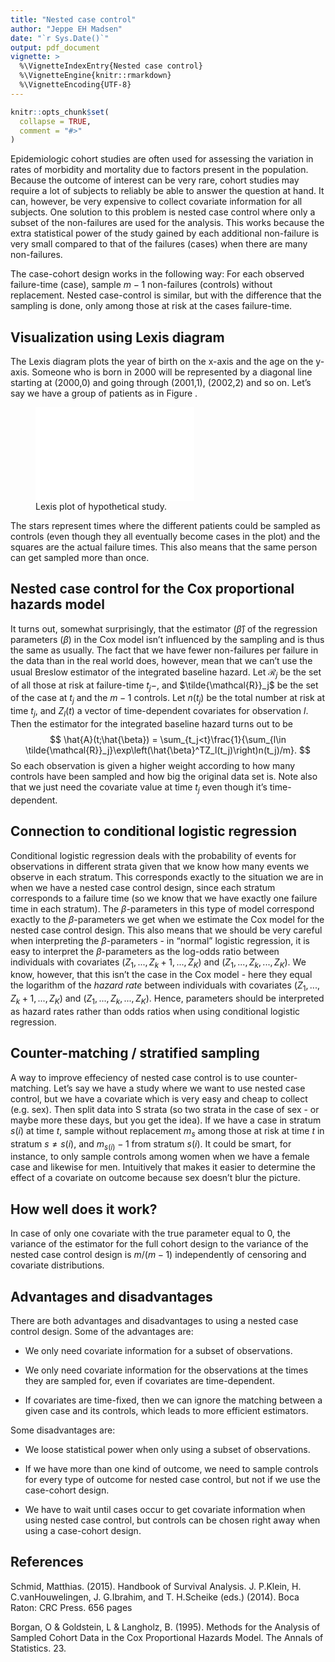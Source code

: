 ```yaml
---
title: "Nested case control"
author: "Jeppe EH Madsen"
date: "`r Sys.Date()`"
output: pdf_document
vignette: >
  %\VignetteIndexEntry{Nested case control}
  %\VignetteEngine{knitr::rmarkdown}
  %\VignetteEncoding{UTF-8}
---
```


```r
knitr::opts_chunk$set(
  collapse = TRUE,
  comment = "#>"
)
```

Epidemiologic cohort studies are often used for assessing the variation in rates of morbidity and mortality due to factors present in the population. Because the outcome of interest can be very rare, cohort studies may require a lot of subjects to reliably be able to answer the question at hand. It can, however, be very expensive to collect covariate information for all subjects. One solution to this problem is nested case control where only a subset of the non-failures are used for the analysis. This works because the extra statistical power of the study gained by each additional non-failure is very small compared to that of the failures (cases) when there are many non-failures. 

The case-cohort design works in the following way: For each observed failure-time (case), sample $m-1$ non-failures (controls) without replacement. Nested case-control is similar, but with the difference that the sampling is done, only among those at risk at the cases failure-time. 

## Visualization using Lexis diagram
The Lexis diagram plots the year of birth on the x-axis and the age on the y-axis. Someone who is born in 2000 will be represented by a diagonal line starting at (2000,0) and going through (2001,1), (2002,2) and so on. Let's say we have a group of patients as in Figure \ref{luxus}.

![\label{luxus} Lexis plot of hypothetical study.](LexisPlotRisk1020190503.pdf){width=60%}

The stars represent times where the different patients could be sampled as controls (even though they all eventually become cases in the plot) and the squares are the actual failure times. This also means that the same person can get sampled more than once.

## Nested case control for the Cox proportional hazards model
It turns out, somewhat surprisingly, that the estimator $(\hat{\beta})$ of the regression parameters $(\beta)$ in the Cox model isn't influenced by the sampling and is thus the same as usually. The fact that we have fewer non-failures per failure in the data than in the real world does, however, mean that we can't use the usual Breslow estimator of the integrated baseline hazard. Let $\mathcal{R}_j$ be the set of all those at risk at failure-time $t_j-$, and $\tilde{\mathcal{R}}_j$ be the set of the case at $t_j$ and the $m-1$ controls. Let $n(t_j)$ be the total number at risk at time $t_j$, and $Z_l(t)$ a vector of time-dependent covariates for observation $l$. Then the estimator for the integrated baseline hazard turns out to be
$$
\hat{A}(t;\hat{\beta}) = \sum_{t_j<t}\frac{1}{\sum_{l\in \tilde{\mathcal{R}}_j}\exp\left(\hat{\beta}^TZ_l(t_j)\right)n(t_j)/m}.
$$
So each observation is given a higher weight according to how many controls have been sampled and how big the original data set is. Note also that we just need the covariate value at time $t_j$ even though it's time-dependent. 

## Connection to conditional logistic regression
Conditional logistic regression deals with the probability of events for observations in different strata given that we know how many events we observe in each stratum. This corresponds exactly to the situation we are in when we have a nested case control design, since each stratum corresponds to a failure time (so we know that we have exactly one failure time in each stratum). The $\beta$-parameters in this type of model correspond exactly to the $\beta$-parameters we get when we estimate the Cox model for the nested case control design. This also means that we should be very careful when interpreting the $\beta$-parameters - in "normal" logistic regression, it is easy to interpret the $\beta$-parameters as the log-odds ratio between individuals with covariates $(Z_1,...,Z_k+1,...,Z_K)$ and $(Z_1,...,Z_k,...,Z_K)$. We know, however, that this isn't the case in the Cox model - here they equal the logarithm of the *hazard rate* between individuals with covariates $(Z_1,...,Z_k+1,...,Z_K)$ and $(Z_1,...,Z_k,...,Z_K)$. Hence, parameters should be interpreted as hazard rates rather than odds ratios when using conditional logistic regression.

## Counter-matching / stratified sampling
A way to improve effeciency of nested case control is to use counter-matching. Let's say we have a study where we want to use nested case control, but we have a covariate which is very easy and cheap to collect (e.g. sex). Then split data into S strata (so two strata in the case of sex - or maybe more these days, but you get the idea). If we have a case in stratum $s(i)$ at time $t$, sample without replacement $m_s$ among those at risk at time $t$ in stratum $s\neq s(i)$, and $m_{s(i)}-1$ from stratum $s(i)$. It could be smart, for instance, to only sample controls among women when we have a female case and likewise for men. Intuitively that makes it easier to determine the effect of a covariate on outcome because sex doesn't blur the picture.      

## How well does it work?
In case of only one covariate with the true parameter equal to 0, the variance of the estimator for the full cohort design to the variance of the nested case control design is $m/(m-1)$ independently of censoring and covariate distributions. <!--Things get more complicated in other situations, and different simulations have given different results..

What if we have other covariates and/or the true parameter is different from 0?

Let's say we have a simple setup: two binary variables - one for treatment and another for sex. Let's say 10 \% of patients are treated in the study. We let the censoring times equal the 1 \% quantile of the failure times so that we have exactly 99 \% censoring (so we have type 2 censoring). We use 5 controls per case (so $m=6$) for the nested case control design. We simulate 5000 observations and repeat the simulation 1000 times. 

The true model used for the simulations is a Cox-Weibull model of the form:
$$
\lambda(t) = Y(t)\alpha_0(t)\exp(\beta_1 X_{\text{treat}} + \beta_2 X_{\text{sex}})
$$
with $\beta_{\text{treat}} = \beta_{\text{sex}} = 0.2$, scale parameter equal to 1/100, and shape parameter equal to 2. 
Precision is here defined as standard error of parameter estimate, so relative precision is the standard error of the parameter estimate using nested case control devided by the standard error of the parameter estimate using the Cox model. 

How does the relative precision depend on the sample size? The simulation has been run with sample sizes of 5000, 25000, and 100000 observations leading to median relative precisions of 1.11, 1.11, and 1.11 respectively (should have been $1.1$ if true parameter was 0 and only one covariate so not much of a difference). But the relative precision of nested case control compared to the Cox model does still not seem to depend on sample size even in the case of multiple covariates.

How does the relative precision depend on $m$, the number of sampled controls per case? The results of the simulation are summarized in Figure \ref{control}. 

![\label{control} Median relative standard error of NCC parameter estimate to full cohort parameter estimate.](ctr20190301.pdf){width=60%}

It looks a lot like $\sqrt{\frac{m}{m-1}}$ so maybe the extra covariate and the parameter different from 0 doesn't matter that much when it comes to the effect of adding additional controls. 

How does the relative precision depend on the true parameter value? The simulation has been run for parameter values of -0.4, -0.2, 0, 0.2, 0.7 and 1.4 corresponding to hazard rates of 0.67, 0.82, 1, 1.22, 2.01, and 4.06. The median relative precisions were 1.06, 1.08, 1.10, 1.11, 1.16, and 1.25 respectively so it seems like the relative precision is increasing in the value of the true parameter, which is interesting. 

This little simulation study is only one very simple scenario so we should be careful not to conclude too confidently based on it, but to make a long story short: it seems like the effectiveness of the nested case control design is not too imprecise - it lets us go from a sample size of 5000 to 300 with a standard error, which is only 11 \% higher.--> 

## Advantages and disadvantages
There are both advantages and disadvantages to using a nested case control design. Some of the advantages are:

- We only need covariate information for a subset of observations.

- We only need covariate information for the observations at the times they are sampled for, even if covariates are time-dependent. 

- If covariates are time-fixed, then we can ignore the matching between a given case and its controls, which leads to more efficient estimators. 

Some disadvantages are:

- We loose statistical power when only using a subset of observations.

- If we have more than one kind of outcome, we need to sample controls for every type of outcome for nested case control, but not if we use the case-cohort design.

- We have to wait until cases occur to get covariate information when using nested case control, but controls can be chosen right away when using a case-cohort design.  

## References
Schmid, Matthias. (2015). Handbook of Survival Analysis. J. P.Klein, H. C.vanHouwelingen, J. G.Ibrahim, and T. H.Scheike (eds.) (2014). Boca Raton: CRC Press. 656 pages

Borgan, O & Goldstein, L & Langholz, B. (1995). Methods for the Analysis of Sampled Cohort Data in the Cox Proportional Hazards Model. The Annals of Statistics. 23. 




